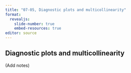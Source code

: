 ```yaml
---
title: "07-05, Diagnostic plots and multicollinearity"
format: 
  revealjs:
    slide-number: true
    embed-resources: true
editor: source
---
```


## Diagnostic plots and multicollinearity

:::notes
(Add notes)
:::
  
